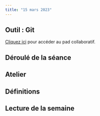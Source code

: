 ```yaml
---
title: "15 mars 2023"
---
```


## Outil : Git

::: {.callout-note}

[Cliquez ici](https://demo.hedgedoc.org/mlNFlHaaQDmuaVGHtkf20Q#) pour accéder au pad collaboratif.

:::

## Déroulé de la séance

## Atelier


## Définitions


## Lecture de la semaine